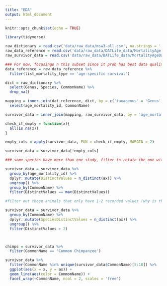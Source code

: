 ```yaml
---
title: "EDA"
output: html_document
---
```


```r
knitr::opts_chunk$set(echo = TRUE)

library(tidyverse)

```

```r
raw_dictionary = read.csv('data/raw_data/msw3-all.csv', na.strings = '', stringsAsFactors = F)
raw_data_reference = read.csv('data/raw_data/DATLife_data/MortalityAge.csv', na.strings = '', stringsAsFactors = F)
raw_survivor_data = read.csv('data/raw_data/DATLife_data/MortalityAgeData.csv', na.strings = '', stringsAsFactors = F)
```

```r

### For now, focusingo n this subset since it prob has best data quality
data_reference = raw_data_reference %>%
  filter(list_mortality_type == 'age-specific survival')

dict = raw_dictionary %>%
  select(Genus, Species, CommonName) %>%
  drop_na()

mapping = inner_join(dat_reference, dict, by = c('taxagenus' = 'Genus', 'taxaspecies' = 'Species')) %>%
  select(age_mortality_id, CommonName)

survivor_data = inner_join(mapping, raw_survivor_data, by = 'age_mortality_id')
```

```r

check_if_empty = function(x){
  all(is.na(x))
}

empty_cols = apply(survivor_data, FUN = check_if_empty, MARGIN = 2)

survivor_data = survivor_data[!empty_cols]

```

```r

### some species have more than one study, filter to retain the one with the most unique values

survivor_data = survivor_data %>%
  group_by(age_mortality_id) %>%
  dplyr::mutate(DistinctValues = n_distinct(ax)) %>%
  ungroup() %>%
  group_by(CommonName) %>%
  filter(DistinctValues == max(DistinctValues))

#filter out those animals that only have 1-2 recorded values (why is this a thing?)

survivor_data = survivor_data %>%
  group_by(CommonName) %>%
  dplyr::mutate(SpeciesDistinctValues = n_distinct(ax)) %>%
  ungroup() %>%
  filter(DistinctValues > 2)



```

```r

```


```r
chimps = survivor_data %>%
  filter(CommonName == 'Common Chimpanzee')
```


```r

survivor_data %>%
  filter(CommonName %in% unique(survivor_data$CommonName)[5:10]) %>%
  ggplot(aes(x = x, y = ax)) + 
  geom_line(aes(color = CommonName)) + 
  facet_wrap(~CommonName, ncol = 2, scales = 'free')

```






